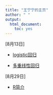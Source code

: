 ```yaml
---
title: "王宁宁的主页"
author: " "
output: 
  html_document: 
    toc: yes
---
```





[8月13日]

- [logistic回归](doc/logistic/logistics-回归.html)

- [多重线性回归](doc/mlr/mltln.html)


[8月29日]

- [R简介](doc/1_Rintro/1_Rintro.html)

